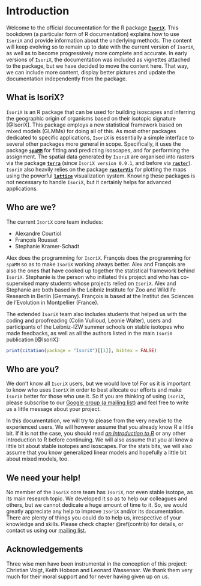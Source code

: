 # Introduction

Welcome to the official documentation for the R package [**`IsoriX`**](https://github.com/courtiol/IsoriX).
This bookdown (a particular form of R documentation) explains how to use `IsoriX` and provide information about the underlying methods.
The content will keep evolving so to remain up to date with the current version of `IsoriX`, as well as to become progressively more complete and accurate.
In early versions of `IsoriX`, the documentation was included as vignettes attached to the package, but we have decided to move the content here.
That way, we can include more content, display better pictures and update the documentation independently from the package.

## What is IsoriX?

`IsoriX` is an R package that can be used for building isoscapes and inferring the geographic origin of organisms based on their isotopic signature [@IsoriX].
This package employs a new statistical framework based on mixed models (GLMMs) for doing all of this.
As most other packages dedicated to specific applications, `IsoriX` is essentially a simple interface to several other packages more general in scope.
Specifically, it uses the package [**`spaMM`**](https://gitlab.mbb.univ-montp2.fr/francois/spamm-ref) for fitting and predicting isoscapes, and for performing the assignment.
The spatial data generated by `IsoriX` are organised into rasters via the package [**`terra`**](https://rspatial.github.io/terra/index.html) (since `IsoriX version 0.9.1`, and before via [**`raster`**](https://rspatial.org/raster/)).
`IsoriX` also heavily relies on the package [**`rasterVis`**](https://oscarperpinan.github.io/rastervis/) for plotting the maps using the powerful [**`lattice`**](http://lattice.r-forge.r-project.org) visualization system.
Knowing these packages is not necessary to handle `IsoriX`, but it certainly helps for advanced applications.

## Who are we?

The current `IsoriX` core team includes:

  * Alexandre Courtiol
  * François Rousset
  * Stephanie Kramer-Schadt

Alex does the programming for `IsoriX`.
François does the programming for `spaMM` so as to make `IsoriX` working always better.
Alex and François are also the ones that have cooked up together the statistical framework behind `IsoriX`.
Stephanie is the person who initiated this project and who has co-supervised many students whose projects relied on `IsoriX`.
Alex and Stephanie are both based in the Leibniz Institute for Zoo and Wildlife Research in Berlin (Germany).
François is based at the Institut des Sciences de l'Evolution in Montpellier (France).

The extended `IsoriX` team also includes students that helped us with the coding and proofreading (Colin Vullioud, Leonie Walter),
users and participants of the Leibniz-IZW summer schools on stable isotopes who made feedbacks,
as well as all the authors listed in the main `IsoriX` publication [@IsoriX]:

```r
print(citation(package = "IsoriX")[[1]], bibtex = FALSE)
```

## Who are you?

We don't know all `IsoriX` users, but we would love to!
For us it is important to know who uses `IsoriX` in order to best allocate our efforts and make `IsoriX` better for those who use it.
So if you are thinking of using `IsoriX`, please subscribe to our [Google group (a mailing list)](https://groups.google.com/g/IsoriX) and feel free to write us a little message about your project.

In this documentation, we will try to please from the very newbie to the experienced users. We will however assume that you already know R a little bit.
If it is not the case, you should read [_an Introduction to R_](https://cran.r-project.org/doc/manuals/r-release/R-intro.html) or any other introduction to R before continuing.
We will also assume that you all know a little bit about stable isotopes and isoscapes.
For the stats bits, we will also assume that you know generalized linear models and hopefully a little bit about mixed models, too.

## We need your help!

No member of the `IsoriX` core team has `IsoriX`, nor even stable isotope, as its main research topic.
We developed it so as to help our colleagues and others, but we cannot dedicate a huge amount of time to it.
So, we would greatly appreciate any help to improve `IsoriX` and/or its documentation.
There are plenty of things you could do to help us, irrespective of your knowledge and skills.
Please check chapter \@ref(contrib) for details, or contact us using our [mailing list](https://groups.google.com/g/IsoriX).


## Acknowledgements

Three wise men have been instrumental in the conception of this project: Christian Voigt, Keith Hobson and Leonard Wassenaar.
We thank them very much for their moral support and for never having given up on us.
